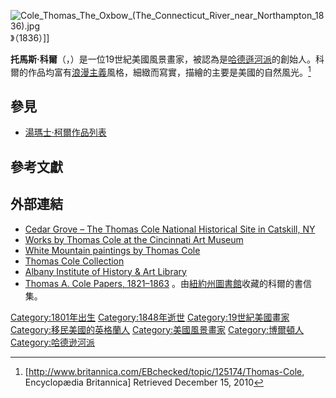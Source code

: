 {{Infobox artist
| bgcolour       =
| name           = 托馬斯·科爾<br>Thomas Cole
| image          = Thomas Cole.jpg
| imagesize      = 240px
| caption        = 托馬斯·科爾，繪於1846年
| birth_name     =
| date_of_birth  = {{Birth date|1801|2|1}}
| place_of_birth = {{UK}}[[蘭開夏郡|蘭開夏郡]][[博爾頓|博爾頓]]
| date_of_death  = {{death date and age|1848|2|11|1801|2|1}}
| place_of_death = {{USA}}[[紐約州|紐約州]]{{le|卡斯基爾|Catskill (town), New York}}
| nationality    = {{UK}}<br>{{USA}}
| field          = [[風景畫|風景畫]]
| training       =
| movement       = [[哈德遜河派|哈德遜河派]]
| works          = 《{{le|泰坦的高腳杯|The Titan's Goblet}}》（1833）<br>《{{le|帝國事業|The Course of Empire (paintings)}}》（1833－36）<br>《[[牛軛湖_(油畫)|牛軛湖]]》（1836）<br>《{{le|人生旅程|The Voyage of Life}}》（1842）
| patrons        =
| influenced by  =
| influenced     =
| awards         =
}}
[[Image:Cole_Thomas_The_Oxbow_(The_Connecticut_River_near_Northampton_1836).jpg|thumb]]》（1836）]]

'''托馬斯·科爾'''（{{lang-en|'''Thomas Cole'''}}，{{bd|1801年|2月1日|1848年|2月11日}}）是一位19世紀美國風景畫家，被認為是[[哈德遜河派|哈德遜河派]]的創始人。科爾的作品均富有[[浪漫主義|浪漫主義]]風格，細緻而寫實，描繪的主要是美國的自然風光。<ref>[http://www.britannica.com/EBchecked/topic/125174/Thomas-Cole, Encyclopædia Britannica] {{Wayback|url=http://www.britannica.com/EBchecked/topic/125174/Thomas-Cole, |date=20110918135306 }} Retrieved December 15, 2010</ref>

==參見==
* [[湯瑪士·柯爾作品列表|湯瑪士·柯爾作品列表]]

==參考文獻==
{{Reflist}}

==外部連結==
{{Commons category|Thomas Cole}}

*[http://www.thomascole.org/ Cedar Grove – The Thomas Cole National Historical Site in Catskill, NY] {{Wayback|url=http://www.thomascole.org/ |date=20210321151420 }}
*[https://web.archive.org/web/20070928014946/http://www.cincinnatiartmuseum.org/Search/collectionresultsitemdetail.aspx?OID=44152 Works by Thomas Cole at the Cincinnati Art Museum]
*[https://web.archive.org/web/20141029171348/http://whitemountainart.com/ArtistGalleries/gal_tc.htm White Mountain paintings by Thomas Cole]
*[https://web.archive.org/web/20081120130608/http://www.albanyinstitute.org/collections/library/Research_and_Resources/FindingAids/Cole%20CV553.pdf Thomas Cole Collection]
*[https://web.archive.org/web/20081026013759/http://www.albanyinstitute.org/z-%20AIHA%20website/6-library/library.main.htm Albany Institute of History & Art Library]
*[http://www.nysl.nysed.gov/msscfa/sc10635.htm Thomas A. Cole Papers, 1821–1863] {{Wayback|url=http://www.nysl.nysed.gov/msscfa/sc10635.htm |date=20201016205341 }}。由[[紐約州圖書館|紐約州圖書館]]收藏的科爾的書信集。

{{EB1911}}

{{Authority control}}

{{DEFAULTSORT:Cole, Thomas}}
[[Category:1801年出生|Category:1801年出生]]
[[Category:1848年逝世|Category:1848年逝世]]
[[Category:19世紀美國畫家|Category:19世紀美國畫家]]
[[Category:移民美國的英格蘭人|Category:移民美國的英格蘭人]]
[[Category:美國風景畫家|Category:美國風景畫家]]
[[Category:博爾頓人|Category:博爾頓人]]
[[Category:哈德逊河派|Category:哈德逊河派]]